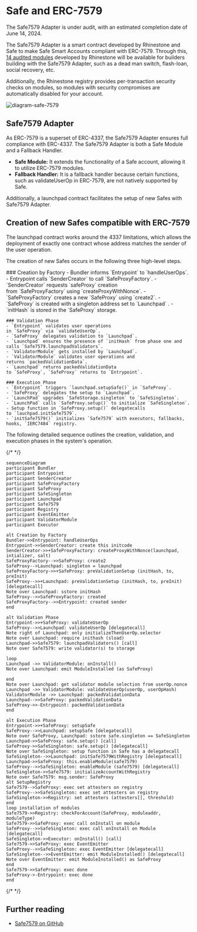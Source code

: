
# Safe and ERC-7579

<Callout emoji="⚠️">
  The Safe7579 Adapter is under audit, with an estimated completion date of June 14, 2024.
</Callout>

The Safe7579 Adapter is a smart contract developed by Rhinestone and Safe to make Safe Smart Accounts compliant with ERC-7579. Through this, [14 audited modules](https://github.com/rhinestonewtf/modulekit/tree/examples/audit-ready/examples/src) developed by Rhinestone will be available for builders building with the Safe7579 Adapter, such as a dead man switch, flash-loan, social recovery, etc.

Additionally, the Rhinestone registry provides per-transaction security checks on modules, so modules with security compromises are automatically disabled for your account.

![diagram-safe-7579](../../../assets/diagram-safe-7579.png)

## Safe7579 Adapter

As ERC-7579 is a superset of ERC-4337, the Safe7579 Adapter ensures full compliance with ERC-4337. The Safe7579 Adapter is both a Safe Module and a Fallback Handler. 
- **Safe Module:** It extends the functionality of a Safe account, allowing it to utilize ERC-7579 modules.
- **Fallback Handler:** It is a fallback handler because certain functions, such as validateUserOp in ERC-7579, are not natively supported by Safe.

Additionally, a launchpad contract facilitates the setup of new Safes with Safe7579 Adapter.

## Creation of new Safes compatible with ERC-7579

The launchpad contract works around the 4337 limitations, which allows the deployment of exactly one contract whose address matches the sender of the user operation.

The creation of new Safes occurs in the following three high-level steps.

<Steps>
    ### Creation by Factory
    -  Bundler informs `Entrypoint` to `handleUserOps`.
    -  Entrypoint calls `SenderCreator` to call `SafeProxyFactory`.
    - `SenderCreator` requests `safeProxy` creation from `SafeProxyFactory` using `createProxyWithNonce`.
    - `SafeProxyFactory` creates a new `SafeProxy` using `create2`.
    - `SafeProxy` is created with a singleton address set to `Launchpad` .
    - `initHash` is stored in the `SafeProxy` storage.
    
    ### Validation Phase
    - `Entrypoint` validates user operations in `SafeProxy` via `validateUserOp`.
    - `SafeProxy` delegates validation to `Launchpad`.
    - `Launchpad` ensures the presence of `initHash` from phase one and calls `Safe7579.launchpadValidators`.
    - `ValidatorModule` gets installed by `Launchpad`.
    - `ValidatorModule` validates user operations and returns `packedValidationData`.
    - `Launchpad` returns packedValidationData to `SafeProxy`, `SafeProxy` returns to `Entrypoint`.
    
    ### Execution Phase
    - `Entrypoint` triggers `launchpad.setupSafe()` in `SafeProxy`.
    - `SafeProxy` delegates the setup to `Launchpad`.
    - `LaunchPad` upgrades `SafeStorage.singleton` to `SafeSingleton`.
    - `LaunchPad` calls `SafeProxy.setup()` to initialize `SafeSingleton`.
    - Setup function in `SafeProxy.setup()` delegatecalls to `lauchpad.initSafe7579`.
    - `initSafe7579()` initializes `Safe7579` with executors, fallbacks, hooks, `IERC7484` registry.
</Steps>

The following detailed sequence outlines the creation, validation, and execution phases in the system's operation.

{/* <!-- vale off --> */}

``` mermaid
sequenceDiagram
participant Bundler
participant Entrypoint
participant SenderCreator
participant SafeProxyFactory
participant SafeProxy
participant SafeSingleton
participant Launchpad
participant Safe7579
participant Registry
participant EventEmitter
participant ValidatorModule
participant Executor

alt Creation by Factory
Bundler->>Entrypoint: handleUserOps
Entrypoint->>SenderCreator: create this initcode
SenderCreator->>+SafeProxyFactory: createProxyWithNonce(launchpad, intializer, salt)
SafeProxyFactory-->>SafeProxy: create2
SafeProxy-->Launchpad: singleton = launchpad
SafeProxyFactory->>+SafeProxy: preValidationSetup (initHash, to, preInit)
SafeProxy-->>+Launchpad: preValidationSetup (initHash, to, preInit) [delegatecall]
Note over Launchpad: sstore initHash
SafeProxy-->>SafeProxyFactory: created
SafeProxyFactory-->>Entrypoint: created sender
end

alt Validation Phase
Entrypoint->>+SafeProxy: validateUserOp
SafeProxy-->>Launchpad: validateUserOp [delegatecall]
Note right of Launchpad: only initializeThenUserOp.selector
Note over Launchpad: require inithash (sload)
Launchpad->>Safe7579: launchpadValidators() [call]
Note over Safe7579: write validator(s) to storage

loop
Launchpad ->> ValidatorModule: onInstall()
Note over Launchpad: emit ModuleInstalled (as SafeProxy)

end
Note over Launchpad: get validator module selection from userOp.nonce
Launchpad ->> ValidatorModule: validateUserOp(userOp, userOpHash)
ValidatorModule ->> Launchpad: packedValidationData
Launchpad-->>SafeProxy: packedValidationData
SafeProxy->>-Entrypoint: packedValidationData
end

alt Execution Phase
Entrypoint->>+SafeProxy: setupSafe
SafeProxy-->>Launchpad: setupSafe [delegatecall]
Note over SafeProxy, Launchpad: sstore safe.singleton == SafeSingleton
Launchpad->>SafeProxy: safe.setup() [call]
SafeProxy->>SafeSingleton: safe.setup() [delegatecall]
Note over SafeSingleton: setup function in Safe has a delegatecall
SafeSingleton-->>Launchpad: initSafe7579WithRegistry [delegatecall]
Launchpad->>SafeProxy: this.enableModule(safe7579)
SafeProxy-->>SafeSingleton: enableModule (safe7579) [delegatecall]
SafeSingleton->>Safe7579: initializeAccountWithRegistry
Note over Safe7579: msg.sender: SafeProxy
alt SetupRegistry
Safe7579-->SafeProxy: exec set attesters on registry
SafeProxy-->>SafeSingleton: exec set attesters on registry
SafeSingleton->>Registry: set attesters (attesters[], threshold)
end
loop installation of modules
Safe7579->>Registry: checkForAccount(SafeProxy, moduleaddr, moduleType)
Safe7579->>SafeProxy: exec call onInstall on module
SafeProxy-->>SafeSingleton: exec call onInstall on Module [delegatecall]
SafeSingleton->>Executor: onInstall() [call]
Safe7579->>SafeProxy: exec EventEmitter
SafeProxy-->>SafeSingleton: exec EventEmitter [delegatecall]
SafeSingleton-->>EventEmitter: emit ModuleInstalled() [delegatecall]
Note over EventEmitter: emit ModuleInstalled() as SafeProxy
end
Safe7579->>SafeProxy: exec done
SafeProxy->-Entrypoint: exec done
end
```
{/* <!-- vale on --> */}

## Further reading
- [Safe7579 on GitHub](https://github.com/rhinestonewtf/safe7579)